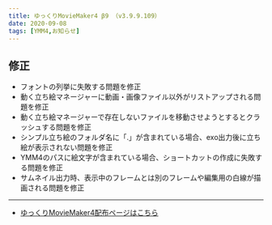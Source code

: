 ```yaml
---
title: ゆっくりMovieMaker4 β9 （v3.9.9.109）
date: 2020-09-08
tags: [YMM4,お知らせ]
---
```

## 修正
- フォントの列挙に失敗する問題を修正
- 動く立ち絵マネージャーに動画・画像ファイル以外がリストアップされる問題を修正
- 動く立ち絵マネージャーで存在しないファイルを移動させようとするとクラッシュする問題を修正
- シンプル立ち絵のフォルダ名に「.」が含まれている場合、exo出力後に立ち絵が表示されない問題を修正
- YMM4のパスに絵文字が含まれている場合、ショートカットの作成に失敗する問題を修正
- サムネイル出力時、表示中のフレームとは別のフレームや編集用の白線が描画される問題を修正
---

- [ゆっくりMovieMaker4配布ページはこちら](/ymm4/)